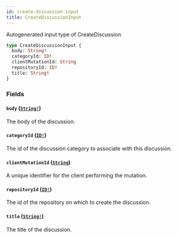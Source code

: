 ```yaml
---
id: create-discussion-input
title: CreateDiscussionInput
---
```


Autogenerated input type of CreateDiscussion

```graphql
type CreateDiscussionInput {
  body: String!
  categoryId: ID!
  clientMutationId: String
  repositoryId: ID!
  title: String!
}
```

### Fields

#### `body` ([`String!`](/docs/api/scalars/string))

The body of the discussion.

#### `categoryId` ([`ID!`](/docs/api/scalars/id))

The id of the discussion category to associate with this discussion.

#### `clientMutationId` ([`String`](/docs/api/scalars/string))

A unique identifier for the client performing the mutation.

#### `repositoryId` ([`ID!`](/docs/api/scalars/id))

The id of the repository on which to create the discussion.

#### `title` ([`String!`](/docs/api/scalars/string))

The title of the discussion.
